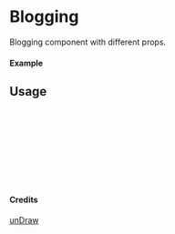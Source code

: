 
<Meta of={Blogging} title="unDraw/Blogging" />

# Blogging

Blogging component with different props.

#### Example

<Canvas of={Blogging.Primary} />

## Usage

```ts
import { Blogging } from "yadl-ui";

const Example = () => {
  return (
      <Blogging />
  );
};

export default Example;
```

#### Credits
[unDraw](https://undraw.co/illustrations)
